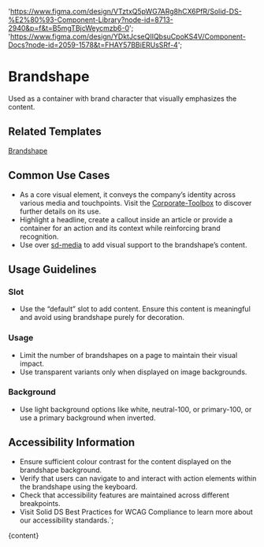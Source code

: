 

  'https://www.figma.com/design/VTztxQ5pWG7ARg8hCX6PfR/Solid-DS-%E2%80%93-Component-Library?node-id=8713-2940&p=f&t=B5mgTBjcWeycmzb6-0';
  'https://www.figma.com/design/YDktJcseQIIQbsuCpoKS4V/Component-Docs?node-id=2059-1578&t=FHAY57BBiERUsSRf-4';

# Brandshape

Used as a container with brand character that visually emphasizes the content.

<DefaultStory />

<DocumentationLinks storybookLink="${storybookLink}" figmaLibrary="${figmaLibrary}" figmaDocs="${figmaDocs}" />

## Related Templates

[Brandshape](?path=/story/templates-brandshape--docs)

## Common Use Cases

- As a core visual element, it conveys the company’s identity across various media and touchpoints. Visit the [Corporate-Toolbox](https://cd.union-investment.de/grundlagen/Basiselemente/Markenform#) to discover further details on its use.
- Highlight a headline, create a callout inside an article or provide a container for an action and its context while reinforcing brand recognition.
- Use over [sd-media](/?path=/docs/styles-sd-media--docs) to add visual support to the brandshape’s content.

## Usage Guidelines

### Slot

- Use the “default” slot to add content. Ensure this content is meaningful and avoid using brandshape purely for decoration.

### Usage

- Limit the number of brandshapes on a page to maintain their visual impact.
- Use transparent variants only when displayed on image backgrounds.

### Background

- Use light background options like white, neutral-100, or primary-100, or use a primary background when inverted.

## Accessibility Information

- Ensure sufficient colour contrast for the content displayed on the brandshape background.
- Verify that users can navigate to and interact with action elements within the brandshape using the keyboard.
- Check that accessibility features are maintained across different breakpoints.
- Visit <sd-link href="https://www.figma.com/design/YDktJcseQIIQbsuCpoKS4V/Component-Docs?node-id=10708-5011&t=Z1FxSGWkmXG5r5sw-4" target="_blank">Solid DS Best Practices for WCAG Compliance</sd-link> to learn more about our accessibility standards.`;

<Meta title="Components/sd-brandshape/Overview" />

<OverviewFormatter story={BrandshapeStories.Default}>{content}</OverviewFormatter>
